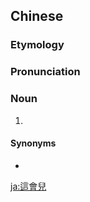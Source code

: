 {{also|这会儿}}
==Chinese==
{{zh-forms|s=这会儿|type=21}}

===Etymology===
{{zh-compound|這會|兒|{{lb|zh|colloquial}} [[now]]|''diminutive suffix''}}

===Pronunciation===
{{zh-pron
|m=zhèhuìr
|cat=n
}}

===Noun===
{{zh-noun}}

# {{lb|zh|Mandarin}} {{erhua form|{{lb|zh|colloquial}} [[now]]}}

====Synonyms====
* {{zh-l|現在}}

{{zh-cat|Intermediate}}

[[ja:這會兒]]